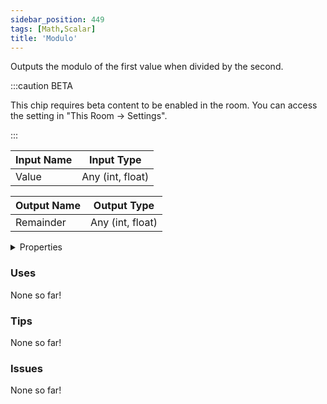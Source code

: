 ```yaml
---
sidebar_position: 449
tags: [Math,Scalar]
title: 'Modulo'
---
```


Outputs the modulo of the first value when divided by the second.

:::caution BETA

This chip requires beta content to be enabled in the room. You can access the setting in "This Room -> Settings".

:::

<IChip uuid="60da34d9-7e21-4cb6-a279-f083634c2979"/>

| Input Name | Input Type |
|-----------|-----------|
| Value | Any (int, float) |

| Output Name | Output Type |
|-----------|-----------|
| Remainder | Any (int, float) |


<details>
  <summary>Properties</summary>
  <div>
    <div>
    <table>
      <thead>
        <tr>
          <th>Is beta required?</th>
          <th>Yes</th>
        </tr>
        <tr>
          <th>Is this chip a trolling risk?</th>
          <th>No</th>
        </tr>
        <tr>
          <th>Is this chip a role assignment risk?</th>
          <th>No</th>
        </tr>
        <tr>
          <th>Chip UUID</th>
          <th>60da34d9-7e21-4cb6-a279-f083634c2979</th>
        </tr>
        <tr>
          <th>Room availability</th>
          <th>Available everywhere</th>
        </tr>
      </thead>
    </table>
    </div>
  </div>
</details>

### Uses

None so far!

### Tips

None so far!

### Issues

None so far!